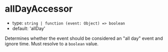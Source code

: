 
# allDayAccessor

<Canvas>
  <Story id="api--all-day-accessor" />
</Canvas>

- type: `string | function (event: Object) => boolean`
- default: 'allDay'

Determines whether the event should be considered an "all day" event and ignore time. Must resolve to a `boolean` value.
